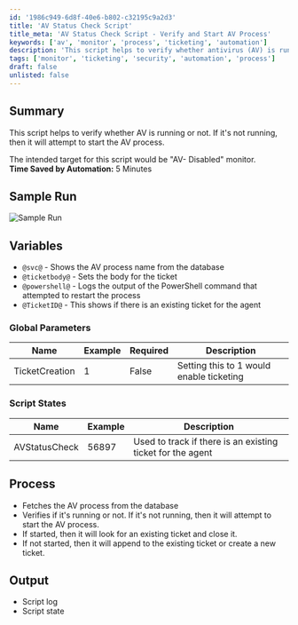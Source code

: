 ```yaml
---
id: '1986c949-6d8f-40e6-b802-c32195c9a2d3'
title: 'AV Status Check Script'
title_meta: 'AV Status Check Script - Verify and Start AV Process'
keywords: ['av', 'monitor', 'process', 'ticketing', 'automation']
description: 'This script helps to verify whether antivirus (AV) is running on a system. If the AV is not running, the script attempts to start the AV process. It is intended for use with the "AV- Disabled" monitor and can create or update tickets based on the AV status. This automation saves time and enhances security management.'
tags: ['monitor', 'ticketing', 'security', 'automation', 'process']
draft: false
unlisted: false
---
```

## Summary

This script helps to verify whether AV is running or not. If it's not running, then it will attempt to start the AV process.  

The intended target for this script would be "AV- Disabled" monitor.  
**Time Saved by Automation:** 5 Minutes

## Sample Run

![Sample Run](../../../static/img/Autofix---Monitor-AV-Service-Status/image_1.png)

## Variables

- `@svc@` - Shows the AV process name from the database
- `@ticketbody@` - Sets the body for the ticket
- `@powershell@` - Logs the output of the PowerShell command that attempted to restart the process
- `@TicketID@` - This shows if there is an existing ticket for the agent

### Global Parameters

| Name           | Example | Required | Description                              |
|----------------|---------|----------|------------------------------------------|
| TicketCreation | 1       | False    | Setting this to 1 would enable ticketing |

### Script States

| Name           | Example | Description                                  |
|----------------|---------|----------------------------------------------|
| AVStatusCheck  | 56897   | Used to track if there is an existing ticket for the agent |

## Process

- Fetches the AV process from the database
- Verifies if it's running or not. If it's not running, then it will attempt to start the AV process.
- If started, then it will look for an existing ticket and close it.
- If not started, then it will append to the existing ticket or create a new ticket.

## Output

- Script log
- Script state











